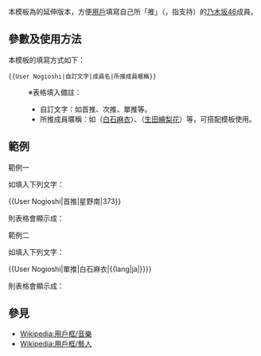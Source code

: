 <noinclude>{{Documentation subpage}}</noinclude>
本模板為{{tl|User Nogizaka46}}的延伸版本，方便[[Wikipedia:用戶|用戶]]填寫自己所「推」（{{jp|j=推し|hg=おし|rm=oshi|lead=yes}}，指支持）的[[乃木坂46]]成員。

== 參數及使用方法 ==
本模板的填寫方式如下：
<pre>
{{User Nogioshi|自訂文字|成員名|所推成員暱稱}}
</pre>

:※表格填入備註：
:* 自訂文字：如首推、次推、單推等。
:* 所推成員暱稱：如{{lang|ja|まいやん}}（[[白石麻衣]]）、{{lang|ja|いくちゃん}}（[[生田繪梨花]]）等，可搭配{{tl|lang}}模板使用。

== 範例 ==
{{col-begin}}
{{col-break}}
;範例一
如填入下列文字：

<nowiki>{{User Nogioshi|首推|星野南|373}}</nowiki>

則表格會顯示成：
{{User Nogioshi|首推|星野南|373}}
{{col-break}}
;範例二
如填入下列文字：

<nowiki>{{User Nogioshi|單推|白石麻衣|{{lang|ja|</nowiki>{{lang|ja|まいやん}}<nowiki>}}}}</nowiki>

則表格會顯示成：
{{User Nogioshi|單推|白石麻衣|{{lang|ja|まいやん}}}}
{{col-end}}
{{clr}}

== 參見 ==
* [[Wikipedia:用戶框/音樂]]
* [[Wikipedia:用戶框/藝人]]

<includeonly>{{sandbox other||
<!-- 本行下加入模板的分類，跨維基連結加入Wikidata（參見[[Wikipedia:Wikidata]]） -->
[[Category:喜歡乃木坂46的維基人|+]]
[[Category:音樂用戶框模板]]
[[Category:藝人用戶框模板]]
}}</includeonly>